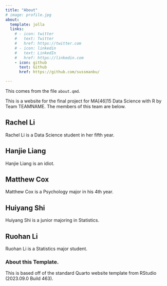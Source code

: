 ```yaml
---
title: "About"
# image: profile.jpg
about:
  template: jolla
  links:
    # - icon: twitter
    #   text: Twitter
    #   href: https://twitter.com
    # - icon: linkedin
    #   text: LinkedIn
    #   href: https://linkedin.com
    - icon: github
      text: Github
      href: https://github.com/sussmanbu/

---
```



This comes from the file `about.qmd`.

This is a website for the final project for MA[46]15 Data Science with R by Team TEAMNAME.
The members of this team are below.

## Rachel Li 

Rachel Li is a Data Science student in her fifth year. 

## Hanjie Liang

Hanjie Liang is an idiot.

## Matthew Cox

Matthew Cox is a Psychology major in his 4th year.

## Huiyang Shi

Huiyang Shi is a junior majoring in Statistics. 

## Ruohan Li

Ruohan Li is a Statistics major student.

<!-- Please leave in the information below -->

### About this Template.

This is based off of the standard Quarto website template from RStudio (2023.09.0 Build 463).
